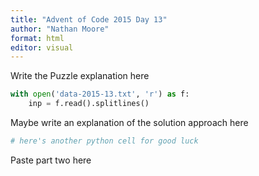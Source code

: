 ```yaml
---
title: "Advent of Code 2015 Day 13"
author: "Nathan Moore"
format: html
editor: visual
---
```


Write the Puzzle explanation here

```python

with open('data-2015-13.txt', 'r') as f:
    inp = f.read().splitlines()

```

Maybe write an explanation of the solution approach here

```python
# here's another python cell for good luck

```

Paste part two here
